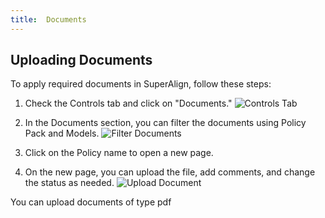 ```yaml
---
title:  Documents 
---
```


## Uploading Documents 

To apply required documents in SuperAlign, follow these steps:

1. Check the Controls tab and click on "Documents." ![Controls Tab](../images/dashboard.png)


2. In the Documents section, you can filter the documents using Policy Pack and Models. ![Filter Documents](../images/documents1.png)

3. Click on the Policy name to open a new page.
4. On the new page, you can upload the file, add comments, and change the status as needed. ![Upload Document](../images/documents2.png)


<Info>
You can upload documents of type pdf
</Info>
